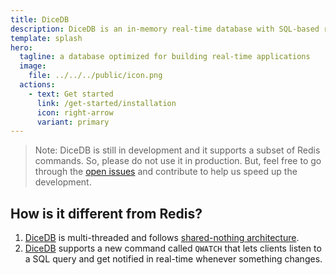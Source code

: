 ```yaml
---
title: DiceDB
description: DiceDB is an in-memory real-time database with SQL-based reactivity.
template: splash
hero:
  tagline: a database optimized for building real-time applications
  image:
    file: ../../../public/icon.png
  actions:
    - text: Get started
      link: /get-started/installation
      icon: right-arrow
      variant: primary
---
```


> Note: DiceDB is still in development and it supports a subset of Redis commands. So, please do not use it in production. But, feel free to go through the [open issues](https://github.com/DiceDB/dice/issues) and contribute to help us speed up the development.

## How is it different from Redis?

1. [DiceDB](https://github.com/DiceDB/dice) is multi-threaded and follows [shared-nothing architecture](https://en.wikipedia.org/wiki/Shared-nothing_architecture).
2. [DiceDB](https://github.com/DiceDB/dice) supports a new command called `QWATCH` that lets clients listen to a SQL query and get notified in real-time whenever something changes.

